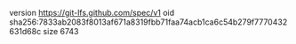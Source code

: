 version https://git-lfs.github.com/spec/v1
oid sha256:7833ab2083f8013af671a8319fbb71faa74acb1ca6c54b279f7770432631d68c
size 6743
